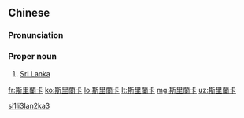 {{also|斯里兰卡}}
==Chinese==
{{zh-forms|s=斯里兰卡|gloss=-}}
{{wikipedia|lang=zh}}

===Pronunciation===
{{zh-pron
|m=Sīlǐlánkǎ
|c=si1 lei5 laan4 kaa1
|h=pfs=Sṳ̂-lî-làn-khà
|mn=qz:Sir-lí-lân-khah/xm,zz:Su-lí-lân-khá/tw:Su-lí-lân-khah
|w=2sr li le kha
|cat=pn
}}

===Proper noun===
{{zh-proper}}

# [[Sri Lanka]]

[[Category:zh:Countries|si1li3lan2ka3]]

[[fr:斯里蘭卡]]
[[ko:斯里蘭卡]]
[[lo:斯里蘭卡]]
[[lt:斯里蘭卡]]
[[mg:斯里蘭卡]]
[[uz:斯里蘭卡]]